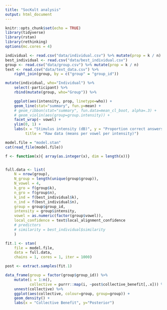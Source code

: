```yaml
---
title: "SocKult analysis"
output: html_document
---
```


```r
knitr::opts_chunk$set(echo = TRUE)
library(tidyverse)
library(rstan)
library(rethinking)
options(mc.cores = 4)

individual <- read.csv("data/individual.csv") %>% mutate(prop = k / n)
best_individual <- read.csv("data/best_individual.csv")
group <- read.csv("data/group.csv") %>% mutate(prop = k / n)
text <- read.csv("data/text_data.csv") %>%
    right_join(group, by = c("group" = "group_id"))

```


``` r
mutate(individual, who="Individual") %>%
    select(-participant) %>%
    rbind(mutate(group, who="Group")) %>%

    ggplot(aes(intensity, prop, linetype=who)) +
    geom_line(stat="summary", fun.y=mean) +
    # geom_ribbon(stat="summary", fun.data=mean_cl_boot, alpha=.3) +
    # geom_violin(aes(group=group.intensity)) +
    facet_wrap(~ vowel) +
    ylim(0, 1) +
    labs(x = "Stimulus intensity (dB)", y = "Proportion correct answers",
         title = "Raw data (means per vowel per intensity)")

```



``` r
model.file = "model.stan"
cat(read_file(model.file))
```

```r
f <- function(x){ array(as.integer(x), dim = length(x))}


full.data <- list(
    N = nrow(group),
    N_group = length(unique(group$group)),
    N_vowel = 4,
    k_gro = f(group$k),
    n_gro = f(group$n),
    k_ind = f(best_individual$k),
    n_ind = f(best_individual$n),
    group = group$group_id,
    intensity = group$intensity,
    vowel = as.numeric(factor(group$vowel)),
    local_confidence = text$local_alignment_confidence
    # predictors
    # similarity = best_individual$similarity
    )

```


```r
fit.1 <- stan(
    file = model.file,
    data = full.data,
    chains = 1, cores = 1, iter = 1000)


```


```r
post <- extract.samples(fit.1)

data_frame(group = factor(group$group_id)) %>%
    mutate(i = 1:n(),
           collective = purrr::map(i, ~post$collective_benefit[,.x])) %>%
    unnest(collective) %>%
    ggplot(aes(collective, colour=group, group=group)) +
    geom_density() +
    labs(x = "Collective Benefit", y="Posterior")
```

